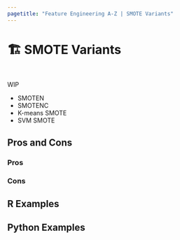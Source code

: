 ```yaml
---
pagetitle: "Feature Engineering A-Z | SMOTE Variants"
---
```


# 🏗️ SMOTE Variants {#sec-imbalenced-smote-variants}

::: {style="visibility: hidden; height: 0px;"}
## SMOTE Variants
:::

WIP

- SMOTEN
- SMOTENC
- K-means SMOTE
- SVM SMOTE

## Pros and Cons

### Pros

### Cons

## R Examples

## Python Examples


